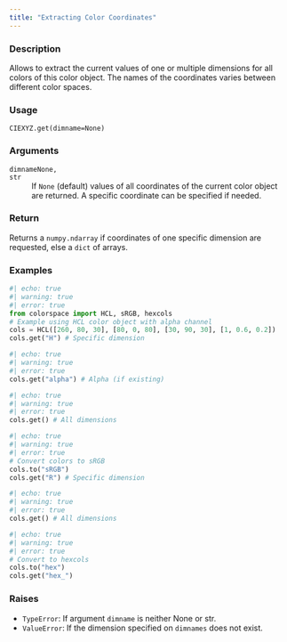 ```yaml
---
title: "Extracting Color Coordinates"
---
```


### Description

Allows to extract the current values of one or multiple dimensions
for all colors of this color object. The names of the coordinates varies
between different color spaces.

### Usage

<pre><code class='language-python'>CIEXYZ.get(dimname=None)</code></pre>

### Arguments

<dl class="pyp-list param-list">
  <dt style = "white-space: nowrap; font-family: monospace; vertical-align: top">
   <code id="colorspace.colorlib.CIEXYZ.get:dimname">dimname</code><code class="argument-class">None, str</code>
  </dt>
 <dd>If `None` (default) values of all coordinates
of the current color object are returned. A specific coordinate
can be specified if needed.</dd>
</dl>

### Return

Returns a `numpy.ndarray` if coordinates of one specific dimension are
requested, else a `dict` of arrays.

### Examples

```python
#| echo: true
#| warning: true
#| error: true
from colorspace import HCL, sRGB, hexcols
# Example using HCL color object with alpha channel
cols = HCL([260, 80, 30], [80, 0, 80], [30, 90, 30], [1, 0.6, 0.2])
cols.get("H") # Specific dimension
```

```python
#| echo: true
#| warning: true
#| error: true
cols.get("alpha") # Alpha (if existing)
```

```python
#| echo: true
#| warning: true
#| error: true
cols.get() # All dimensions
```

```python
#| echo: true
#| warning: true
#| error: true
# Convert colors to sRGB
cols.to("sRGB")
cols.get("R") # Specific dimension
```

```python
#| echo: true
#| warning: true
#| error: true
cols.get() # All dimensions
```

```python
#| echo: true
#| warning: true
#| error: true
# Convert to hexcols
cols.to("hex")
cols.get("hex_")
```




### Raises

<ul class="python-raises">
<li><code class="text-warning">TypeError</code>: If argument `dimname` is neither None or str.
<li><code class="text-warning">ValueError</code>: If the dimension specified on `dimnames` does not exist.
</ul>

